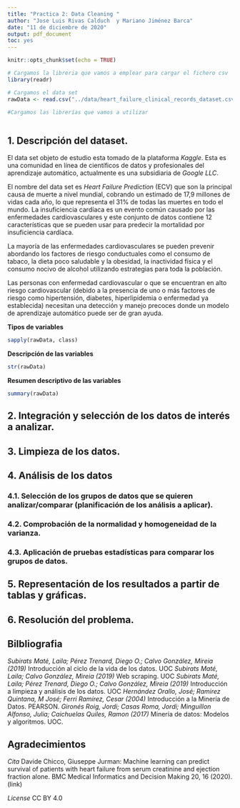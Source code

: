 ```yaml
---
title: "Practica 2: Data Cleaning "
author: "Jose Luis Rivas Calduch  y Mariano Jiménez Barca"
date: "11 de diciembre de 2020"
output: pdf_document
toc: yes
---
```


```r
knitr::opts_chunk$set(echo = TRUE)
```

```r

# Cargamos la libreria que vamos a emplear para cargar el fichero csv
library(readr)

# Cargamos el data set
rawData <- read.csv("../data/heart_failure_clinical_records_dataset.csv")

#Cargamos las librerías que vamos a utilizar



```

## 1. Descripción del dataset.

El data set objeto de estudio esta tomado de la plataforma *Kaggle*. Esta es una comunidad en línea de científicos de datos y profesionales del aprendizaje automático, actualmente es una subsidiaria de *Google LLC*.

El nombre del data set es *Heart Failure Prediction* (ECV) que son la principal causa de muerte a nivel mundial, cobrando un estimado de 17,9 millones de vidas cada año, lo que representa el 31% de todas las muertes en todo el mundo.
La insuficiencia cardíaca es un evento común causado por las enfermedades cardiovasculares y este conjunto de datos contiene 12 características que se pueden usar para predecir la mortalidad por insuficiencia cardíaca.

La mayoría de las enfermedades cardiovasculares se pueden prevenir abordando los factores de riesgo conductuales como el consumo de tabaco, la dieta poco saludable y la obesidad, la inactividad física y el consumo nocivo de alcohol utilizando estrategias para toda la población.

Las personas con enfermedad cardiovascular o que se encuentran en alto riesgo cardiovascular (debido a la presencia de uno o más factores de riesgo como hipertensión, diabetes, hiperlipidemia o enfermedad ya establecida) necesitan una detección y manejo precoces donde un modelo de aprendizaje automático puede ser de gran ayuda.

**Tipos de variables**

```r

sapply(rawData, class)

```

**Descripción de las variables**

```r

str(rawData)

```

**Resumen descriptivo de las variables**

```r

summary(rawData)

```

## 2. Integración y selección de los datos de interés a analizar.

## 3. Limpieza de los datos.

## 4. Análisis de los datos

### 4.1. Selección de los grupos de datos que se quieren analizar/comparar (planificación de los análisis a aplicar).

### 4.2. Comprobación de la normalidad y homogeneidad de la varianza.

### 4.3. Aplicación de pruebas estadísticas para comparar los grupos de datos. 

## 5. Representación de los resultados a partir de tablas y gráficas.

## 6. Resolución del problema.

## Bilbliografia

*Subirats Maté, Laila; Pérez Trenard, Diego O.; Calvo González, Mireia (2019)* Introducción al ciclo de la vida de los datos. UOC
*Subirats Maté, Laila; Calvo González, Mireia (2019)* Web scraping. UOC
*Subirats Maté, Laila; Pérez Trenard, Diego O.; Calvo González, Mireia (2019)* Introducción a limpieza y análisis de los datos. UOC
*Hernández Orallo, José; Ramirez Quintana, M José; Ferri Ramírez, Cesar (2004)* Introducción a la Minería de Datos. PEARSON.
*Gironés Roig, Jordi; Casas Roma, Jordi; Minguillon Alfonso, Julia; Caichuelas Quiles, Ramon (2017)* Minería de datos: Modelos y algoritmos. UOC.

## Agradecimientos

*Cita*
Davide Chicco, Giuseppe Jurman: Machine learning can predict survival of patients with heart failure from serum creatinine and ejection fraction alone. BMC Medical Informatics and Decision Making 20, 16 (2020). (link)

*License*
CC BY 4.0
